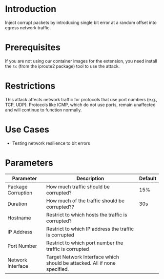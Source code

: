 # Introduction

Inject corrupt packets by introducing single bit error at a random offset into egress network traffic.

# Prerequisites

If you are not using our container images for the extension, you need install the `tc` (from the iproute2 package) tool to use the attack.

# Restrictions

This attack affects network traffic for protocols that use port numbers (e.g., TCP, UDP). Protocols like ICMP, which do not use ports, remain unaffected and will continue to function normally.

# Use Cases

* Testing network resilience to bit errors

# Parameters

| Parameter          | Description                                                               | Default |
|--------------------|---------------------------------------------------------------------------|---------|
| Package Corruption | How much traffic should be corrupted?                                     | 15%     |
| Duration           | How much of the traffic should be corrupted??                             | 30s     |
| Hostname           | Restrict to which hosts the traffic is corrupted?                         |         |
| IP Address         | Restrict to which IP address the traffic is corrupted                     |         |
| Port Number        | Restrict to which port number the traffic is corrupted                    |         |
| Network Interface  | Target Network Interface which should be attacked. All if none specified. |         |
